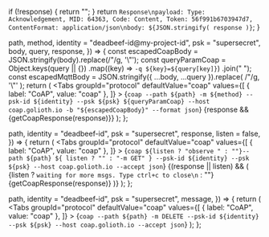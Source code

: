 
  if (!response) {
    return "";
  }
  return `Response\npayload: Type: Acknowledgement, MID: 64363, Code: Content, Token: 56f991b6703947d7, ContentFormat: application/json\nbody: ${JSON.stringify(
    response
  )}`;
}

  path,
  method,
  identity = "deadbeef-id@my-project-id",
  psk = "supersecret",
  body,
  query,
  response,
}) => {
  const escapedCoapBody = JSON.stringify(body).replace(/\"/g, '\\"');
  const queryParamCoap = Object.keys(query || {})
    .map((key) => `-q ${key}=${query[key]}`)
    .join(" ");
  const escapedMqttBody = JSON.stringify({ ...body, ...query }).replace(
    /\"/g,
    '\\"'
  );
  return (
    <Tabs
      groupId="protocol"
      defaultValue="coap"
      values={[
        { label: "CoAP", value: "coap" },
      ]}
    >
      <TabItem value="coap">
        <CodeBlock>
          {`coap --path ${path} -m ${method} --psk-id ${identity} --psk ${psk} ${queryParamCoap} --host coap.golioth.io -b "${escapedCoapBody}" --format json`}
        </CodeBlock>
        {response && <CodeBlock>{getCoapResponse(response)}</CodeBlock>}
      </TabItem>
    </Tabs>
  );
};

  path,
  identity = "deadbeef-id",
  psk = "supersecret",
  response,
  listen = false,
}) => {
  return (
    <Tabs
      groupId="protocol"
      defaultValue="coap"
      values={[
        { label: "CoAP", value: "coap" },
      ]}
    >
      <TabItem value="coap">
        <CodeBlock>
          {`coap ${listen ? "observe " : ""}--path ${path} ${
            listen ? "" : "-m GET"
          } --psk-id ${identity} --psk ${psk} --host coap.golioth.io --accept json`}
        </CodeBlock>
        {(response || listen) && (
          <CodeBlock>
            {listen ? `waiting for more msgs. Type ctrl+c to close\n` : ""}
            {getCoapResponse(response)}
          </CodeBlock>
        )}
      </TabItem>
    </Tabs>
  );
};

  path,
  identity = "deadbeef-id",
  psk = "supersecret",
  message,
}) => {
  return (
    <Tabs
      groupId="protocol"
      defaultValue="coap"
      values={[
        { label: "CoAP", value: "coap" },
      ]}
    >
      <TabItem value="coap">
        <CodeBlock>
          {`coap --path ${path} -m DELETE --psk-id ${identity} --psk ${psk} --host coap.golioth.io --accept json`}
        </CodeBlock>
      </TabItem>
    </Tabs>
  );
};
